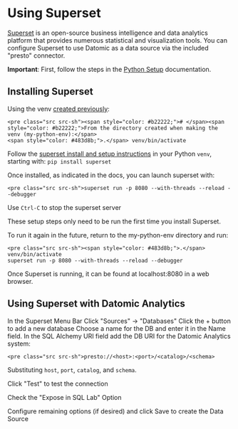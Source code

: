 Using Superset
==============

[Superset](https://superset.incubator.apache.org) is an open-source business intelligence and data analytics platform that provides numerous statistical and visualization tools. You can configure Superset to use Datomic as a data source via the included "presto" connector.

**Important**: First, follow the steps in the [Python Setup](analytics-python.html) documentation.

Installing Superset
-------------------

Using the venv [created previously](analytics-python.html#setup-venv):

```
<pre class="src src-sh"><span style="color: #b22222;"># </span><span style="color: #b22222;">From the directory created when making the venv (my-python-env):</span>
<span style="color: #483d8b;">.</span> venv/bin/activate
```



Follow the [superset install and setup instructions](https://superset.incubator.apache.org/installation.html#superset-installation-and-initialization) in your Python `venv`, starting with: `pip install superset`

Once installed, as indicated in the docs, you can launch superset with:

```
<pre class="src src-sh">superset run -p 8080 --with-threads --reload --debugger
```



Use `Ctrl-C` to stop the superset server

These setup steps only need to be run the first time you install Superset.

To run it again in the future, return to the my-python-env directory and run:

```
<pre class="src src-sh"><span style="color: #483d8b;">.</span> venv/bin/activate
superset run -p 8080 --with-threads --reload --debugger
```



Once Superset is running, it can be found at localhost:8080 in a web browser.





Using Superset with Datomic Analytics
-------------------------------------

In the Superset Menu Bar Click "Sources" → "Databases" Click the + button to add a new database Choose a name for the DB and enter it in the Name field. In the SQL Alchemy URI field add the DB URI for the Datomic Analytics system:

```
<pre class="src src-sh">presto://<host>:<port>/<catalog>/<schema>
```



Substituting `host`, `port`, `catalog`, and `schema`.

Click "Test" to test the connection

Check the "Expose in SQL Lab" Option

Configure remaining options (if desired) and click Save to create the Data Source